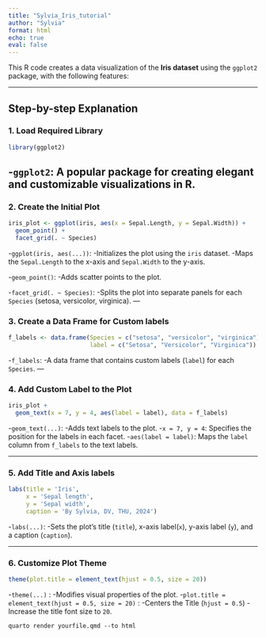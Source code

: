 ```yaml
---
title: "Sylvia_Iris_tutorial"
author: "Sylvia"
format: html
echo: true
eval: false
---
```


This R code creates a data visualization of the **Iris dataset** using the `ggplot2` package, with the following features:

---

## Step-by-step Explanation
### 1. Load Required Library
```r
library(ggplot2)
```
-`ggplot2`: A popular package for creating elegant and customizable visualizations in R.
---

### 2. Create the Initial Plot
```r
iris_plot <- ggplot(iris, aes(x = Sepal.Length, y = Sepal.Width)) +
  geom_point() +
  facet_grid(. ~ Species)
```

-`ggplot(iris, aes(...))`:
  -Initializes the plot using the `iris` dataset.
  -Maps the `Sepal.Length` to the x-axis and `Sepal.Width` to the y-axis.

-`geom_point()`:
  -Adds scatter points to the plot.

-`facet_grid(. ~ Species)`:
  -Splits the plot into separate panels for each `Species` (setosa, versicolor, virginica).
---

### 3. Create a Data Frame for Custom labels
```r
f_labels <- data.frame(Species = c("setosa", "versicolor", "virginica"), 
                       label = c("Setosa", "Versicolor", "Virginica"))
```

-`f_labels`:
  -A data frame that contains custom labels (`label`) for each `Species`.
---

### 4. Add Custom Label to the Plot
```r
iris_plot +
  geom_text(x = 7, y = 4, aes(label = label), data = f_labels)
```

-`geom_text(...)`:
  -Adds text labels to the plot.
  -`x = 7, y = 4`: Specifies the position for the labels in each facet.
  -`aes(label = label)`: Maps the `label` column from `f_labels` to the text labels.

---

### 5. Add Title and Axis labels
```r
labs(title = 'Iris', 
     x = 'Sepal length', 
     y = 'Sepal width',
     caption = 'By Sylvia, DV, THU, 2024')
```
-`labs(...)`:
  -Sets the plot's title (`title`), x-axis label(`x`),  y-axis label (`y`), and a caption (`caption`).

---
### 6. Customize Plot Theme
```r
theme(plot.title = element_text(hjust = 0.5, size = 20))
```
-`theme(...)` :
  -Modifies visual properties of the plot.
  -`plot.title = element_text(hjust = 0.5, size = 20)` :
    -Centers the Title (`hjust = 0.5`)
    -Increase the title font size to `20`.
    
    quarto render yourfile.qmd --to html

